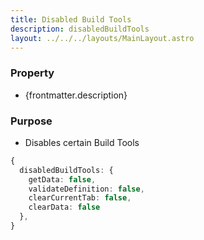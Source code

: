 ```yaml
---
title: Disabled Build Tools
description: disabledBuildTools
layout: ../../../layouts/MainLayout.astro
---
```


### Property

- {frontmatter.description}

### Purpose

- Disables certain Build Tools

```ts
{
  disabledBuildTools: {
    getData: false,
    validateDefinition: false,
    clearCurrentTab: false,
    clearData: false
  },
}
```

